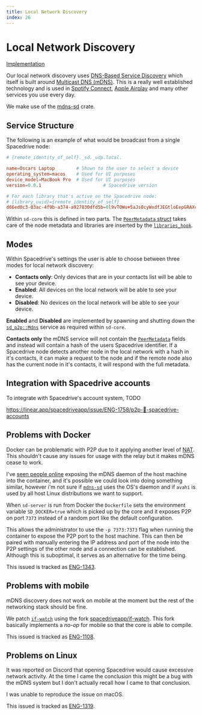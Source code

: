 ```yaml
---
title: Local Network Discovery
index: 26
---
```


# Local Network Discovery

[Implementation](https://github.com/spacedriveapp/spacedrive/tree/main/crates/p2p/src/hooks/mdns.rs)

Our local network discovery uses [DNS-Based Service Discovery](https://www.rfc-editor.org/rfc/rfc6763.html) which itself is built around [Multicast DNS (mDNS)](https://datatracker.ietf.org/doc/html/rfc6762). This is a really well established technology and is used in [Spotify Connect](https://support.spotify.com/au/article/spotify-connect/), [Apple Airplay](https://www.apple.com/au/airplay/) and many other services you use every day.

We make use of the [mdns-sd](https://docs.rs/mdns-sd) crate.

## Service Structure

The following is an example of what would be broadcast from a single Spacedrive node:
```toml
# {remote_identity_of_self}._sd._udp.local.

name=Oscars Laptop        # Shown to the user to select a device
operating_system=macos    # Used for UI purposes
device_model=MacBook Pro  # Used for UI purposes
version=0.0.1 						# Spacedrive version

# For each library that's active on the Spacedrive node:
# {library_uuid}={remote_identity_of_self}
d66ed0c3-03ac-4f9b-a374-a927830dfd5b=0l9vTOWu+5aJs0cyWxdfJEGtloEepGRAXcEuDeTDRPk
```

Within `sd-core` this is defined in two parts. The [`PeerMetadata` struct](https://github.com/spacedriveapp/spacedrive/blob/44478207e72495b3777e294660d78939711b544f/core/src/p2p/metadata.rs#L9) takes care of the node metadata and libraries are inserted by the [`libraries_hook`](https://github.com/spacedriveapp/spacedrive/blob/44478207e72495b3777e294660d78939711b544f/core/src/p2p/libraries.rs#L13).

## Modes

<Notice
	type="note"
	text="This section discusses 'Contacts Only' which is not yet fully implemented (refer to ENG-1197)."
/>

Within Spacedrive's settings the user is able to choose between three modes for local network discovery:
 - **Contacts only**: Only devices that are in your contacts list will be able to see your device.
 - **Enabled**: All devices on the local network will be able to see your device.
 - **Disabled**: No devices on the local network will be able to see your device.

**Enabled** and **Disabled** are implemented by spawning and shutting down the [`sd_p2p::Mdns`](https://github.com/spacedriveapp/spacedrive/blob/44478207e72495b3777e294660d78939711b544f/crates/p2p/src/mdns.rs#L17) service as required within `sd-core`.

**Contacts only** the mDNS service will not contain the [`PeerMetadata`](https://github.com/spacedriveapp/spacedrive/blob/44478207e72495b3777e294660d78939711b544f/core/src/p2p/metadata.rs#L9) fields and instead will contain a hash of the users Spacedrive identifier. If a Spacedrive node detects another node in the local network with a hash in it's contacts, it can make a request to the node and if the remote node also has the current node in it's contacts, it will respond with the full metadata.

## Integration with Spacedrive accounts

To integrate with Spacedrive's account system, TODO

https://linear.app/spacedriveapp/issue/ENG-1758/p2p-🤝-spacedrive-accounts

## Problems with Docker

Docker can be problematic with P2P due to it applying another level of [NAT](https://en.wikipedia.org/wiki/Network_address_translation). This shouldn't cause any issues for usage with the relay but it makes mDNS cease to work.

I've [seen people online](https://medium.com/@andrejtaneski/using-mdns-from-a-docker-container-b516a408a66b) exposing the mDNS daemon of the host machine into the container, and it's possible we could look into doing something similar, however i'm not sure if [`mdns-sd`](https://docs.rs/mdns-sd) uses the OS's daemon and if `avahi` is used by all host Linux distributions we want to support.

When `sd-server` is run from Docker the `Dockerfile` sets the environment variable `SD_DOCKER=true` which is picked up by the core and it exposes P2P on port `7373` instead of a random port like the default configuration.

This allows the administrator to use the `-p 7373:7373` flag when running the container to expose the P2P port to the host machine. This can then be paired with manually entering the IP address and port of the node into the P2P settings of the other node and a connection can be established. Although this is suboptimal, it serves as an alternative for the time being.

This issued is tracked as [ENG-1343](https://linear.app/spacedriveapp/issue/ENG-1343/docker-support-for-p2p).

## Problems with mobile

mDNS discovery does not work on mobile at the moment but the rest of the networking stack should be fine.

We patch [`if-watch`](https://docs.rs/if-watch) using the fork [spacedriveapp/if-watch](https://github.com/spacedriveapp/if-watch). This fork basically implements a *no-op* for mobile so that the core is able to compile.

This issued is tracked as [ENG-1108](https://linear.app/spacedriveapp/issue/ENG-1108/mdns-working-on-ios).

## Problems on Linux

It was reported on Discord that opening Spacedrive would cause excessive network activity. At the time I came the conclusion this might be a bug with the mDNS system but I don't actually recall how I came to that conclusion.

I was unable to reproduce the issue on macOS.

This issued is tracked as [ENG-1319](https://linear.app/spacedriveapp/issue/ENG-1319/excessive-mdns-pings).

